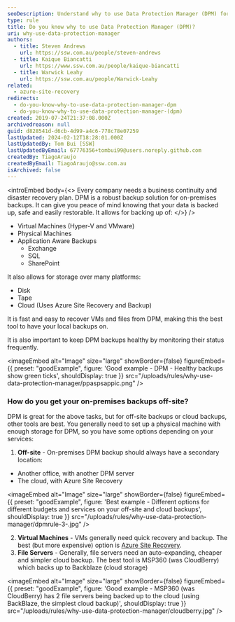 ```yaml
---
seoDescription: Understand why to use Data Protection Manager (DPM) for robust on-premises backups and peace of mind knowing your data is safe and easily restorable.
type: rule
title: Do you know why to use Data Protection Manager (DPM)?
uri: why-use-data-protection-manager
authors:
  - title: Steven Andrews
    url: https://ssw.com.au/people/steven-andrews
  - title: Kaique Biancatti
    url: https://www.ssw.com.au/people/kaique-biancatti
  - title: Warwick Leahy
    url: https://ssw.com.au/people/Warwick-Leahy
related:
  - azure-site-recovery
redirects:
  - do-you-know-why-to-use-data-protection-manager-dpm
  - do-you-know-why-to-use-data-protection-manager-(dpm)
created: 2019-07-24T21:37:08.000Z
archivedreason: null
guid: d828541d-d6cb-4d99-a4c6-778c78e07259
lastUpdated: 2024-02-12T18:28:01.000Z
lastUpdatedBy: Tom Bui [SSW]
lastUpdatedByEmail: 67776356+tombui99@users.noreply.github.com
createdBy: TiagoAraujo
createdByEmail: TiagoAraujo@ssw.com.au
isArchived: false
---
```


<introEmbed
  body={<>
Every company needs a business continuity and disaster recovery plan. DPM is a robust backup solution for on-premises backups. It can give you peace of mind knowing that your data is backed up, safe and easily restorable. It allows for backing up of:
  </>}
/>
- Virtual Machines (Hyper-V and VMware)
- Physical Machines
- Application Aware Backups
  - Exchange
  - SQL
  - SharePoint

It also allows for storage over many platforms:

- Disk
- Tape
- Cloud (Uses Azure Site Recovery and Backup)

It is fast and easy to recover VMs and files from DPM, making this the best tool to have your local backups on.

It is also important to keep DPM backups healthy by monitoring their status frequently.

<imageEmbed
  alt="Image"
  size="large"
  showBorder={false}
  figureEmbed={{
    preset: "goodExample",
    figure: 'Good example - DPM - Healthy backups show green ticks',
    shouldDisplay: true
  }}
  src="/uploads/rules/why-use-data-protection-manager/ppaspsappic.png"
/>

### How do you get your on-premises backups off-site?

DPM is great for the above tasks, but for off-site backups or cloud backups, other tools are best. You generally need to set up a physical machine with enough storage for DPM, so you have some options depending on your services:

1. **Off-site** - On-premises DPM backup should always have a secondary location:

- Another office, with another DPM server
- The cloud, with Azure Site Recovery

<imageEmbed
  alt="Image"
  size="large"
  showBorder={false}
  figureEmbed={{
    preset: "goodExample",
    figure: 'Best example - Different options for different budgets and services on your off-site and cloud backups',
    shouldDisplay: true
  }}
  src="/uploads/rules/why-use-data-protection-manager/dpmrule-3-.jpg"
/>

2. **Virtual Machines** - VMs generally need quick recovery and backup. The best (but more expensive) option is [Azure Site Recovery](/azure-site-recovery).
3. **File Servers** - Generally, file servers need an auto-expanding, cheaper and simpler cloud backup. The best tool is MSP360 (was CloudBerry) which backs up to Backblaze (cloud storage)

<imageEmbed
  alt="Image"
  size="large"
  showBorder={false}
  figureEmbed={{
    preset: "goodExample",
    figure: 'Good example - MSP360 (was CloudBerry) has 2 file servers being backed up to the cloud (using BackBlaze, the simplest cloud backup)',
    shouldDisplay: true
  }}
  src="/uploads/rules/why-use-data-protection-manager/cloudberry.jpg"
/>
